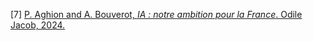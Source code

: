 \[7\]	[P. Aghion and A. Bouverot, *IA : notre ambition pour la France*. Odile Jacob, 2024\.](http://paperpile.com/b/Lj1YHA/RlZdK)